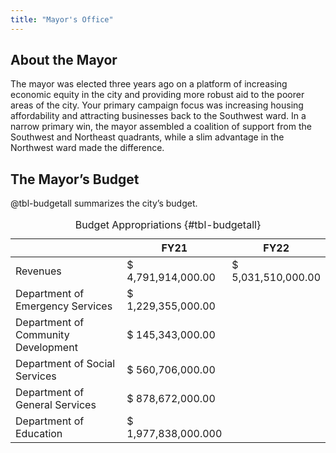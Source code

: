 ```yaml
---
title: "Mayor's Office"
---
```

## About the Mayor
The mayor was elected three years ago on a platform of increasing economic equity in the city and providing more robust aid to the poorer areas of the city. Your primary campaign focus was increasing housing affordability and attracting businesses back to the Southwest ward. In a narrow primary win, the mayor assembled a coalition of support from the Southwest and Northeast quadrants, while a slim advantage in the Northwest ward made the difference. 

## The Mayor's Budget
@tbl-budgetall summarizes the city's budget.

|                                     | FY21              | FY22              |
|------------------------------------|------------------|------------------|
| Revenues                            | \$ 4,791,914,000.00 | \$ 5,031,510,000.00 |
| Department of Emergency Services    | \$ 1,229,355,000.00 |                   |
| Department of Community Development | \$ 145,343,000.00  |                   |
| Department of Social Services       | \$ 560,706,000.00 |                   |
| Department of General Services      | \$ 878,672,000.00  |                   |
| Department of Education             | \$ 1,977,838,000.000  |                   |

: Budget Appropriations {#tbl-budgetall}
